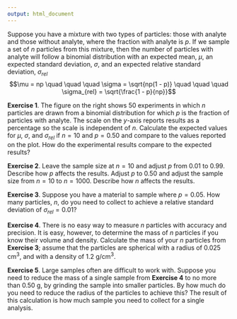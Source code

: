 ```yaml
---
output: html_document
---
```


<!-- The following script makes it possible to use the mhchem -->
<!-- latex package in a .Rmd file and to knit it into an .html file -->
<!-- the font size is scaled to 90% to match text -->

```{=html}
<script type="text/x-mathjax-config">
MathJax.Hub.Config({
  TeX: {
    extensions: ["[Contrib]/mhchem/mhchem.js"]
}
});
MathJax.Hub.Config({ 
        "HTML-CSS": { scale: 90 }, 
        SVG: { linebreaks: { automatic:true } }, 
 });
</script>
```

<!-- text for activity 2 -->

Suppose you have a mixture with two types of particles: those with analyte and those without analyte, where the fraction with analyte is $p$. If we sample a set of $n$ particles from this mixture, then the number of particles with analyte will follow a binomial distribution with an expected mean, $\mu$, an expected standard deviation, $\sigma$, and an expected relative standard deviation, $\sigma_{rel}$
$$\mu = np \quad \quad \quad \sigma = \sqrt{np(1 - p)} \quad \quad \quad \sigma_{rel} = \sqrt{\frac{1 - p}{np}}$$

**Exercise 1**. The figure on the right shows 50 experiments in which $n$ particles are drawn from a binomial distribution for which $p$ is the fraction of particles with analyte. The scale on the *y*-axis reports results as a percentage so the scale is independent of $n$. Calculate the expected values for $\mu$, $\sigma$, and $\sigma_{rel}$ if $n = 10$ and $p = 0.50$ and compare to the values reported on the plot. How do the experimental results compare to the expected results?  

**Exercise 2**. Leave the sample size at $n = 10$ and adjust $p$ from 0.01 to 0.99. Describe how $p$ affects the results. Adjust $p$ to 0.50 and adjust the sample size from $n = 10$ to $n = 1000$. Describe how $n$ affects the results.

**Exercise 3**. Suppose you have a material to sample where $p = 0.05$. How many particles, $n$, do you need to collect to achieve a relative standard deviation of $\sigma_{rel} = 0.01$? 

**Exercise 4**. There is no easy way to measure $n$ particles with accuracy and precision. It is easy, however, to determine the mass of $n$ particles if you know their volume and density. Calculate the mass of your $n$ particles from **Exercise 3**; assume that the particles are spherical with a radius of 0.025 cm^3^, and with a density of 1.2 g/cm^3^.

**Exercise 5**. Large samples often are difficult to work with. Suppose you need to reduce the mass of a single sample from **Exercise 4** to no more than 0.50 g, by grinding the sample into smaller particles. By how much do you need to reduce the radius of the particles to achieve this? The result of this calculation is how much sample you need to collect for a single analysis.
